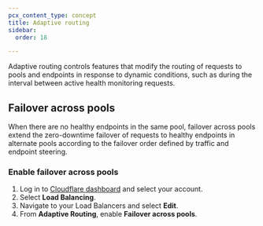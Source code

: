 ```yaml
---
pcx_content_type: concept
title: Adaptive routing
sidebar:
  order: 18

---
```



Adaptive routing controls features that modify the routing of requests to pools and endpoints in response to dynamic conditions, such as during the interval between active health monitoring requests. <Render file="zero-downtime-failover-retry-on-error" product="fundamentals" />

## Failover across pools

When there are no healthy endpoints in the same pool, failover across pools extend the zero-downtime failover of requests to healthy endpoints in alternate pools according to the failover order defined by traffic and endpoint steering.

### Enable failover across pools

1. Log in to [Cloudflare dashboard](https://dash.cloudflare.com/) and select your account.
2. Select **Load Balancing**.
3. Navigate to your Load Balancers and select **Edit**.
4. From **Adaptive Routing**, enable **Failover across pools**.
